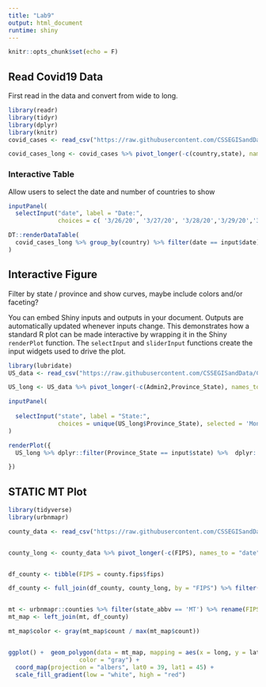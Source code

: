 ```yaml
---
title: "Lab9"
output: html_document
runtime: shiny
---
```


```r
knitr::opts_chunk$set(echo = F)
```

## Read Covid19 Data

First read in the data and convert from wide to long.
```r
library(readr)
library(tidyr)
library(dplyr)
library(knitr)
covid_cases <- read_csv("https://raw.githubusercontent.com/CSSEGISandData/COVID-19/master/csse_covid_19_data/csse_covid_19_time_series/time_series_covid19_confirmed_global.csv") %>% select(-Lat, -Long) %>% rename(state = `Province/State`, country = `Country/Region` )

covid_cases_long <- covid_cases %>% pivot_longer(-c(country,state), names_to = "date", values_to = "count" )
```


### Interactive Table

Allow users to select the date and number of countries to show


```r
inputPanel(
  selectInput("date", label = "Date:",
              choices = c( '3/26/20', '3/27/20', '3/28/20','3/29/20','3/30/20'), selected = '3/30/20'))

DT::renderDataTable(
  covid_cases_long %>% group_by(country) %>% filter(date == input$date) %>% group_by(country, date) %>% summarize(`total cases` = sum(count)) %>% arrange(desc(`total cases`)) 
)
```


## Interactive Figure

Filter by state / province and show curves, maybe include colors and/or faceting?

You can embed Shiny inputs and outputs in your document. Outputs are automatically updated whenever inputs change.  This demonstrates how a standard R plot can be made interactive by wrapping it in the Shiny `renderPlot` function. The `selectInput` and `sliderInput` functions create the input widgets used to drive the plot.


```r
library(lubridate)
US_data <- read_csv("https://raw.githubusercontent.com/CSSEGISandData/COVID-19/master/csse_covid_19_data/csse_covid_19_time_series/time_series_covid19_confirmed_US.csv") %>% select(-c(UID, iso2, iso3, FIPS,Lat,Long_, code3, Country_Region, Combined_Key))

US_long <- US_data %>% pivot_longer(-c(Admin2,Province_State), names_to = "date", values_to = "count" )


```

```r
inputPanel(
  
  selectInput("state", label = "State:",
              choices = unique(US_long$Province_State), selected = 'Montana')
)

renderPlot({
  US_long %>% dplyr::filter(Province_State == input$state) %>%  dplyr::mutate(date = mdy(date)) %>% dplyr::group_by(date) %>% dplyr::summarize(count = sum(count)) %>% ggplot2::ggplot(aes(y = count, x = date)) + ggplot2::geom_line() + theme_bw() + ggtitle(paste('Total Diagnosed Covid19 cases in ', input$state ))

})
```


## STATIC MT Plot

```r
library(tidyverse)
library(urbnmapr)

county_data <- read_csv("https://raw.githubusercontent.com/CSSEGISandData/COVID-19/master/csse_covid_19_data/csse_covid_19_time_series/time_series_covid19_confirmed_US.csv") %>% select(-c(UID, iso2, iso3, Province_State,Lat,Long_, code3, Country_Region, Combined_Key, Admin2))


county_long <- county_data %>% pivot_longer(-c(FIPS), names_to = "date", values_to = "count" ) %>% filter(date == '3/29/20')


df_county <- tibble(FIPS = county.fips$fips)

df_county <- full_join(df_county, county_long, by = "FIPS") %>% filter(!is.na(FIPS), !is.na(count)) 


mt <- urbnmapr::counties %>% filter(state_abbv == 'MT') %>% rename(FIPS = county_fips) %>% mutate(FIPS = as.numeric(FIPS))
mt_map <- left_join(mt, df_county)

mt_map$color <- gray(mt_map$count / max(mt_map$count))


ggplot() +  geom_polygon(data = mt_map, mapping = aes(x = long, y = lat, group = group, fill = count ),
		            color = "gray") +
  coord_map(projection = "albers", lat0 = 39, lat1 = 45) +
  scale_fill_gradient(low = "white", high = "red")


```

